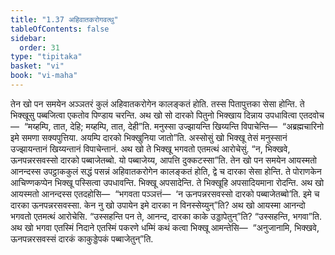 ```yaml
---
title: "1.37 अहिवातकरोगवत्थु"
tableOfContents: false
sidebar:
  order: 31
type: "tipitaka"
basket: "vi"
book: "vi-maha"
---
```



<DynamicBreadcrumb />

<Division number="100" book="vi-maha">

<Paragraph number="440" book="vi-maha">
तेन खो पन समयेन अञ्ञतरं कुलं अहिवातकरोगेन कालङ्कतं होति. तस्स पितापुत्तका सेसा होन्ति. ते भिक्खूसु पब्बजित्वा एकतोव पिण्डाय चरन्ति. अथ खो सो दारको पितुनो भिक्खाय दिन्नाय उपधावित्वा एतदवोच—  “मय्हम्पि, तात, देहि; मय्हम्पि, तात, देही”ति. मनुस्सा उज्झायन्ति खिय्यन्ति विपाचेन्ति—  “अब्रह्मचारिनो इमे समणा सक्यपुत्तिया. अयम्पि दारको भिक्खुनिया जातो”ति. अस्सोसुं खो भिक्खू तेसं मनुस्सानं उज्झायन्तानं खिय्यन्तानं विपाचेन्तानं. अथ खो ते भिक्खू भगवतो एतमत्थं आरोचेसुं. “न, भिक्खवे, ऊनपन्नरसवस्सो दारको पब्बाजेतब्बो. यो पब्बाजेय्य, आपत्ति दुक्कटस्सा”ति.
</Paragraph>

<Paragraph number="441" book="vi-maha">
तेन खो पन समयेन आयस्मतो आनन्दस्स उपट्ठाककुलं सद्धं पसन्नं अहिवातकरोगेन कालङ्कतं होति, द्वे च दारका सेसा होन्ति. ते पोराणकेन आचिण्णकप्पेन भिक्खू पस्सित्वा उपधावन्ति. भिक्खू अपसादेन्ति. ते भिक्खूहि अपसादियमाना रोदन्ति. अथ खो आयस्मतो आनन्दस्स एतदहोसि—  “भगवता पञ्ञत्तं—  ‘न ऊनपन्नरसवस्सो दारको पब्बाजेतब्बो’ति. इमे च दारका ऊनपन्नरसवस्सा. केन नु खो उपायेन इमे दारका न विनस्सेय्युन्”ति? अथ खो आयस्मा आनन्दो भगवतो एतमत्थं आरोचेसि. “उस्सहन्ति पन ते, आनन्द, दारका काके उड्डापेतुन्”ति? “उस्सहन्ति, भगवा”ति. अथ खो भगवा एतस्मिं निदाने एतस्मिं पकरणे धम्मिं कथं कत्वा भिक्खू आमन्तेसि—  “अनुजानामि, भिक्खवे, ऊनपन्नरसवस्सं दारकं काकुड्डेपकं पब्बाजेतुन्”ति.
</Paragraph>
</Division>